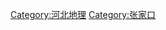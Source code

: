 [[Category:河北地理|Category:河北地理]]
[[Category:张家口|Category:张家口]]
{{catmore|张家口地理}}
<br>{{hideh
|Head = 张家口各区县市所辖乡镇与街道
|FrameStyle   = border:solid 2px #0000ff;
|HeadStyle    = text-align:center;background:transparent;
|ContentStyle = background: #FFFFE0; font size="80%"
}}
{{edit|Template:张家口市桥东区行政区划}}{{张家口市桥东区行政区划|state=expanded}}<br>
{{edit|Template:张家口市桥西区行政区划}}{{张家口市桥西区行政区划|state=expanded}}<br>
{{edit|Template:张家口市宣化区行政区划}}{{张家口市宣化区行政区划|state=expanded}}<br>
{{edit|Template:张家口市下花园区行政区划}}{{张家口市下花园区行政区划|state=expanded}}<br>
{{edit|Template:张北县行政区划}}{{张北县行政区划|state=expanded}}<br>
{{edit|Template:康保县行政区划}}{{康保县行政区划|state=expanded}}<br>
{{edit|Template:沽源县行政区划}}{{沽源县行政区划|state=expanded}}<br>
{{edit|Template:尚义县行政区划}}{{尚义县行政区划|state=expanded}}<br>
{{edit|Template:蔚县行政区划}}{{蔚县行政区划|state=expanded}}<br>
{{edit|Template:阳原县行政区划}}{{阳原县行政区划|state=expanded}}<br>
{{edit|Template:怀安县行政区划}}{{怀安县行政区划|state=expanded}}<br>
{{edit|Template:万全县行政区划}}{{万全县行政区划|state=expanded}}<br>
{{edit|Template:怀来县行政区划}}{{怀来县行政区划|state=expanded}}<br>
{{edit|Template:赤城县行政区划}}{{赤城县行政区划|state=expanded}}<br>
{{edit|Template:崇礼县行政区划}}{{崇礼县行政区划|state=expanded}}<br>
{{edit|Template:宣化县行政区划}}{{宣化县行政区划|state=expanded}}<br>
{{edit|Template:涿鹿县行政区划}}{{涿鹿县行政区划|state=expanded}}<br>
{{hidef}}